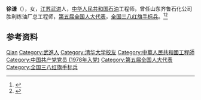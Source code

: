{{Otheruses|other=名为徐谦的其他人物|徐谦}}

'''徐谦'''（{{bd|1929年|}}），女，[[江苏|江苏]][[武进|武进]]人，[[中华人民共和国|中华人民共和国]][[石油|石油]]工程师，曾任山东齐鲁石化公司胜利炼油厂总工程师，[[第五届全国人大代表|第五届全国人大代表]]，[[全国三八红旗手标兵|全国三八红旗手标兵]]。<ref>{{Cite book|title=古今中外女名人辞典|author=中国妇女管理干部学院编|publisher=中国广播电视出版社|year=1989|isbn=|location=北京|pages=}}</ref><ref>{{Cite book|title=中国共产党人名大辞典|author=盛平主编|publisher=中国国际广播出版社|year=1991|isbn=|location=北京|pages=}}</ref>

== 参考资料 ==
{{reflist}}

{{中国人物小作品}}

{{Authority control}}
{{DEFAULTSORT:Xu徐}}
[[Category:徐姓|Qian]]
[[Category:武進人|Category:武進人]]
[[Category:清华大学校友|Category:清华大学校友]]
[[Category:中華人民共和國工程師|Category:中華人民共和國工程師]]
[[Category:中国共产党党员_(1978年入党)|Category:中国共产党党员 (1978年入党)]]
[[Category:第五届全国人大代表|Category:第五届全国人大代表]]
[[Category:全国三八红旗手标兵|Category:全国三八红旗手标兵]]